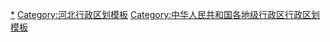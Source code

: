 {{Navbox
|listclass = hlist
|name = 秦皇岛市行政区划
|title = [[秦皇岛市]]行政区划
|above = 省级行政区：[[河北省]]　　政府驻地：[[海港区 (秦皇岛市)|海港区]]
|image = [[File:Administrative Division Qinhuangdao 2.png|150px]]
|state = {{{state<includeonly>|collapsed</includeonly>}}}

|group1style = background: #ececec; text-align: center;
|group1 = [[县级行政区]]
|liststyle = background: #ececec; text-align: center;
|list1 = 7[[县级行政区]]（4[[市辖区]]、2[[县]]、1[[自治县]]）；98[[乡级行政区]]（23[[街道办事处]]、50[[行政建制镇|镇]]、25[[乡 (中华人民共和国)|乡]]）

|group2 = [[市辖区]]
|groupstyle = text-align: center;
|list2 = {{Navbox|child

|group1 = [[海港区 (秦皇岛市)|海港区]]
|list1 =  {{Navbox|child
|group1 = 10街道
|list1 =
* [[文化路街道 (秦皇岛市)|文化路街道]]
* [[海滨路街道]]
* [[北环路街道 (秦皇岛市)|北环路街道]]
* [[建设大街街道]]
* [[河东街道 (秦皇岛市)|河东街道]]
* [[西港路街道]]
* [[燕山大街街道]]
* [[港城大街街道]]
* [[东环路街道 (秦皇岛市)|东环路街道]]
* [[白塔岭街道]]
|group2 = 8镇
|list2 =
* [[东港镇 (秦皇岛市)|东港镇]]
* [[海港镇]]
* [[西港镇 (秦皇岛市)|西港镇]]
* [[海阳镇 (秦皇岛市)|海阳镇]]
* [[北港镇 (秦皇岛市)|北港镇]]
* [[杜庄镇]]
* [[石门寨镇]]
* [[驻操营镇]]
|group3 = [[秦皇岛经济技术开发区|秦皇岛开发区]]
|group3style = background: #ececec
|list3 = {{Navbox|child
|group1 = 3街道
|groupstyle = background: #ececec
|list1 =
* [[珠江道街道]]
* [[黄河道街道]]
* [[腾飞路街道]]
}}
}}

|group2 = [[山海关区]]
|list2 =  {{Navbox|child
|group1 = 4街道
|list1 =
* [[南关街道 (秦皇岛市)|南关街道]]
* [[东街街道 (秦皇岛市)|东街街道]]
* [[西街街道 (秦皇岛市)|西街街道]]
* [[路南街道 (秦皇岛市)|路南街道]]
|group2 = 3镇
|list2 =
* [[第一关镇]]
* [[石河镇 (秦皇岛市)|石河镇]]
* [[孟姜镇]]
|group3 = [[秦皇岛经济技术开发区|秦皇岛开发区]]
|group3style = background: #ececec
|list3 = {{Navbox|child
|group1 = 1街道
|groupstyle = background: #ececec
|list1 =
* [[船厂路街道]]
|group2 = 1乡
|list2 =
* [[渤海乡]]
}}
}}

|group3 = [[北戴河区]]
|list3 =  {{Navbox|child
|group1 = 2街道
|list1 =
* [[西山街道 (秦皇岛市)|西山街道]]
* [[东山街道 (秦皇岛市)|东山街道]]
|group2 = 3镇
|list2 =
* [[海滨镇]]
* [[戴河镇]]
* [[牛头崖镇]]
}}

|group4 = [[抚宁区]]
|list4 =  {{Navbox|child
|group1 = 1街道
|list1 =
* [[骊城街道]]
|group2 = 4镇
|list2 =
* [[抚宁镇]]
* [[榆关镇]]
* [[台营镇]]
* [[大新寨镇]]
|group3 = 2乡
|list3 =
* [[茶棚乡]]
* [[深河乡 (秦皇岛市)|深河乡]]
|group4 = [[北戴河新区]]
|group4style = background: #ececec
|list4 = {{Navbox|child
|group1 = 1街道
|groupstyle = background: #ececec
|list1 =
* [[南戴河街道]]
|group2 = 1镇
|list2 =
* [[留守营镇]]
}}
}}
}}

|group3 = [[县]]
|list3 = {{Navbox|child

|group1 = [[昌黎县]]
|list1 =  {{Navbox|child
|group1 = 10镇
|list1 =
* [[昌黎镇]]
* [[靖安镇]]
* [[安山镇]]
* [[龙家店镇]]
* [[泥井镇]]
* [[新集镇 (昌黎县)|新集镇]]
* [[刘台庄镇]]
* [[朱各庄镇 (昌黎县)|朱各庄镇]]
* [[荒佃庄镇]]
* [[茹荷镇]]
|group2 = 4乡
|list2 =
* [[葛条港乡]]
* [[马坨店乡]]
* [[两山乡]]
* [[十里铺乡 (昌黎县)|十里铺乡]]
|group3 = [[北戴河新区]]
|group3style = background: #ececec
|list3 = {{Navbox|child
|group1 = 1镇
|groupstyle = background: #ececec
|list1 =
* [[大蒲河镇]]
|group2 = 1乡
|list2 =
* [[团林乡 (昌黎县)|团林乡]]
}}
}}

|group2 = [[卢龙县]]
|list2 =  {{Navbox|child
|group1 = 9镇
|list1 =
* [[卢龙镇]]
* [[潘庄镇 (卢龙县)|潘庄镇]]
* [[燕河营镇]]
* [[双望镇]]
* [[刘田各庄镇]]
* [[石门镇 (卢龙县)|石门镇]]
* [[木井镇]]
* [[陈官屯镇 (卢龙县)|陈官屯镇]]
* [[蛤泊镇]]
|group2 = 3乡
|list2 =
* [[下寨乡]]
* [[刘家营乡 (卢龙县)|刘家营乡]]
* [[印庄乡]]
}}
}}

|group4 = [[自治县]]
|list4 = {{Navbox|child

|group1 = [[青龙满族自治县]]
|list1 =  {{Navbox|child
|group1 = 1街道
|list1 =
* [[都阳路街道]]
|group2 = 11镇
|list2 =
* [[青龙镇 (青龙县)|青龙镇]]
* [[祖山镇]]
* [[木头凳镇]]
* [[双山子镇 (青龙县)|双山子镇]]
* [[马圈子镇]]
* [[肖营子镇]]
* [[大巫岚镇]]
* [[土门子镇]]
* [[八道河镇]]
* [[隔河头镇]]
* [[娄杖子镇]]
|group3 = 14乡
|list3 =
* [[凤凰山乡]]
* [[龙王庙乡]]
* [[三星口乡]]
* [[干沟乡]]
* [[大石岭乡]]
* [[官场乡]]
* [[茨榆山乡]]
* [[平方子乡]]
* [[安子岭乡 (青龙县)|安子岭乡]]
* [[朱杖子乡]]
* [[草碾乡]]
* [[七道河乡]]
* [[三拨子乡]]
* [[凉水河乡]]
}}
}}
}}
<noinclude>
[[Category:秦皇岛行政区划|*]]
[[Category:河北行政区划模板]]
[[Category:中华人民共和国各地级行政区行政区划模板]]
</noinclude>